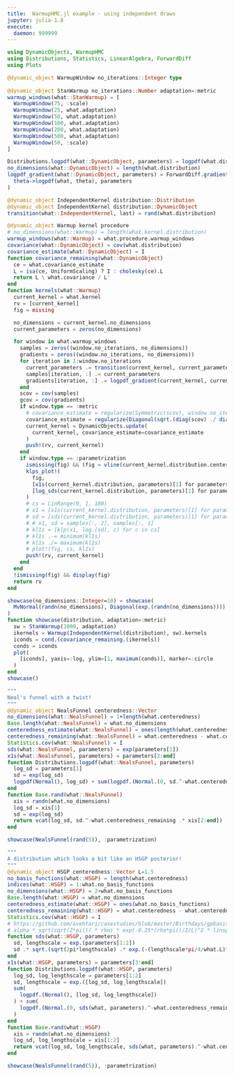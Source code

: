 ```yaml
---
title:  WarmupHMC.jl example - using independent draws 
jupyter: julia-1.8
execute:
  daemon: 999999
---
```


```julia
using DynamicObjects, WarmupHMC
using Distributions, Statistics, LinearAlgebra, ForwardDiff
using Plots

@dynamic_object WarmupWindow no_iterations::Integer type
 
@dynamic_object StanWarmup no_iterations::Number adaptation=:metric
warmup_windows(what::StanWarmup) = [
  WarmupWindow(75, :scale)
  WarmupWindow(25, what.adaptation)
  WarmupWindow(50, what.adaptation)
  WarmupWindow(100, what.adaptation)
  WarmupWindow(200, what.adaptation)
  WarmupWindow(500, what.adaptation)
  WarmupWindow(50, :scale)
]

Distributions.logpdf(what::DynamicObject, parameters) = logpdf(what.distribution, parameters)
no_dimensions(what::DynamicObject) = length(what.distribution)
logpdf_gradient(what::DynamicObject, parameters) = ForwardDiff.gradient(
  theta->logpdf(what, theta), parameters
)

@dynamic_object IndependentKernel distribution::Distribution
@dynamic_object IndependentKernel distribution::DynamicObject
transition(what::IndependentKernel, last) = rand(what.distribution)

@dynamic_object Warmup kernel procedure
# no_dimensions(what::Warmup) = length(what.kernel.distribution)
warmup_windows(what::Warmup) = what.procedure.warmup_windows
covariance(what::DynamicObject) = cov(what.distribution)
covariance_estimate(what::DynamicObject) = I 
function covariance_remaining(what::DynamicObject)
  ce = what.covariance_estimate
  L = isa(ce, UniformScaling) ? I : cholesky(ce).L
  return L \ what.covariance / L'
end
function kernels(what::Warmup)
  current_kernel = what.kernel
  rv = [current_kernel]
  fig = missing

  no_dimensions = current_kernel.no_dimensions
  current_parameters = zeros(no_dimensions)

  for window in what.warmup_windows
    samples = zeros((window.no_iterations, no_dimensions))
    gradients = zeros((window.no_iterations, no_dimensions))
    for iteration in 1:window.no_iterations
      current_parameters .= transition(current_kernel, current_parameters)
      samples[iteration, :] .= current_parameters
      gradients[iteration, :] .= logpdf_gradient(current_kernel, current_parameters)
    end
    scov = cov(samples)
    gcov = cov(gradients)
    if window.type == :metric
      # covariance_estimate = regularize(Symmetric(scov), window.no_iterations)
      covariance_estimate = regularize(Diagonal(sqrt.(diag(scov) ./ diag(gcov))), window.no_iterations)
      current_kernel = DynamicObjects.update(
        current_kernel, covariance_estimate=covariance_estimate
      )
      push!(rv, current_kernel)
    end
    if window.type == :parametrization
      ismissing(fig) && (fig = vline(current_kernel.distribution.centeredness[1:1], ylim=[0,1]))
      klps_plot!(
        fig, 
        [x1s(current_kernel.distribution, parameters)[1] for parameters in eachrow(samples)],
        [log_sds(current_kernel.distribution, parameters)[1] for parameters in eachrow(samples)]
      )
      # cs = LinRange(0, 1, 100)
      # x1 = [x1s(current_kernel.distribution, parameters)[1] for parameters in eachrow(samples)]
      # sd = [sds(current_kernel.distribution, parameters)[1] for parameters in eachrow(samples)]
      # # x1, sd = samples[:, 2], samples[:, 1]
      # kl1s = [klp(x1, log.(sd), c) for c in cs]
      # kl1s .-= minimum(kl1s)
      # kl1s ./= maximum(kl1s)
      # plot!(fig, cs, kl1s)
      push!(rv, current_kernel)
    end
  end
  !ismissing(fig) && display(fig)
  return rv
end

showcase(no_dimensions::Integer=10) = showcase(
  MvNormal(randn(no_dimensions), Diagonal(exp.(randn(no_dimensions))))
)
function showcase(distribution, adaptation=:metric)
  sw = StanWarmup(1000, adaptation)
  ikernels = Warmup(IndependentKernel(distribution), sw).kernels
  iconds = cond.(covariance_remaining.(ikernels))
  conds = iconds
  plot(
    [iconds], yaxis=:log, ylim=[1, maximum(conds)], marker=:circle
  )
end
showcase()
```
```julia

"""
Neal's funnel with a twist!
"""
@dynamic_object NealsFunnel centeredness::Vector
no_dimensions(what::NealsFunnel) = 1+length(what.centeredness)
Base.length(what::NealsFunnel) = what.no_dimensions
centeredness_estimate(what::NealsFunnel) = ones(length(what.centeredness))
centeredness_remaining(what::NealsFunnel) = what.centeredness - what.centeredness_estimate
Statistics.cov(what::NealsFunnel) = I
sds(what::NealsFunnel, parameters) = exp(parameters[1])
x1s(what::NealsFunnel, parameters) = parameters[2:end]
function Distributions.logpdf(what::NealsFunnel, parameters) 
  log_sd = parameters[1]
  sd = exp(log_sd)
  logpdf(Normal(), log_sd) + sum(logpdf.(Normal.(0, sd.^-what.centeredness_remaining), parameters[2:end]))
end
function Base.rand(what::NealsFunnel)
  xis = randn(what.no_dimensions)
  log_sd = xis[1]
  sd = exp(log_sd)
  return vcat(log_sd, sd.^-what.centeredness_remaining .* xis[2:end])
end

showcase(NealsFunnel(rand(5)), :parametrization)
``` 
```julia
"""
A distribution which looks a bit like an HSGP posterior!
"""
@dynamic_object HSGP centeredness::Vector L=1.5
no_basis_functions(what::HSGP) = length(what.centeredness)
indices(what::HSGP) = 1:what.no_basis_functions
no_dimensions(what::HSGP) = 2+what.no_basis_functions
Base.length(what::HSGP) = what.no_dimensions
centeredness_estimate(what::HSGP) = ones(what.no_basis_functions)
centeredness_remaining(what::HSGP) = what.centeredness - what.centeredness_estimate
Statistics.cov(what::HSGP) = I
# https://github.com/avehtari/casestudies/blob/master/Birthdays/gpbasisfun_functions.stan
# alpha * sqrt(sqrt(2*pi()) * rho) * exp(-0.25*(rho*pi()/2/L)^2 * linspaced_vector(M, 1, M)^2)
function sds(what::HSGP, parameters) 
  sd, lengthscale = exp.(parameters[1:2])
  sd .* sqrt.(sqrt(2pi*lengthscale) .* exp.(-(lengthscale*pi/4/what.L)^2 .* what.indices))
end
x1s(what::HSGP, parameters) = parameters[3:end]
function Distributions.logpdf(what::HSGP, parameters) 
  log_sd, log_lengthscale = parameters[1:2]
  sd, lengthscale = exp.([log_sd, log_lengthscale])
  sum(
    logpdf.(Normal(), [log_sd, log_lengthscale])
  ) + sum(
    logpdf.(Normal.(0, sds(what, parameters).^-what.centeredness_remaining), parameters[3:end])
  )
end
function Base.rand(what::HSGP)
  xis = randn(what.no_dimensions)
  log_sd, log_lengthscale = xis[1:2]
  return vcat(log_sd, log_lengthscale, sds(what, parameters).^-what.centeredness_remaining .* xis[3:end])
end

showcase(NealsFunnel(rand(5)), :parametrization)  
```